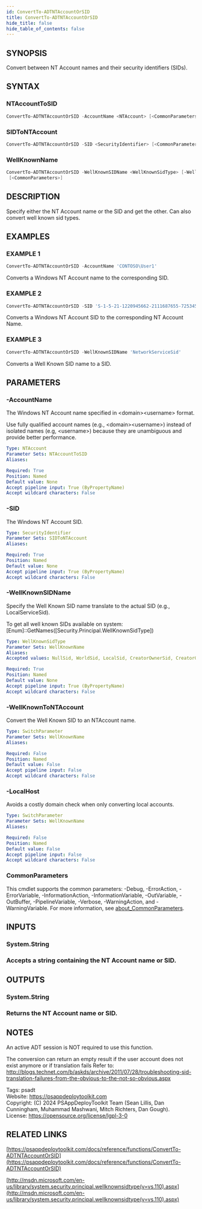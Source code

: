 ```yaml
---
id: ConvertTo-ADTNTAccountOrSID
title: ConvertTo-ADTNTAccountOrSID
hide_title: false
hide_table_of_contents: false
---
```


## SYNOPSIS

Convert between NT Account names and their security identifiers (SIDs).

## SYNTAX

### NTAccountToSID

```powershell
ConvertTo-ADTNTAccountOrSID -AccountName <NTAccount> [<CommonParameters>]
```

### SIDToNTAccount

```powershell
ConvertTo-ADTNTAccountOrSID -SID <SecurityIdentifier> [<CommonParameters>]
```

### WellKnownName

```powershell
ConvertTo-ADTNTAccountOrSID -WellKnownSIDName <WellKnownSidType> [-WellKnownToNTAccount] [-LocalHost]
 [<CommonParameters>]
```

## DESCRIPTION

Specify either the NT Account name or the SID and get the other.
Can also convert well known sid types.

## EXAMPLES

### EXAMPLE 1

```powershell
ConvertTo-ADTNTAccountOrSID -AccountName 'CONTOSO\User1'
```

Converts a Windows NT Account name to the corresponding SID.

### EXAMPLE 2

```powershell
ConvertTo-ADTNTAccountOrSID -SID 'S-1-5-21-1220945662-2111687655-725345543-14012660'
```

Converts a Windows NT Account SID to the corresponding NT Account Name.

### EXAMPLE 3

```powershell
ConvertTo-ADTNTAccountOrSID -WellKnownSIDName 'NetworkServiceSid'
```

Converts a Well Known SID name to a SID.

## PARAMETERS

### -AccountName

The Windows NT Account name specified in &lt;domain&gt;&lt;username&gt; format.

Use fully qualified account names (e.g., &lt;domain&gt;&lt;username&gt;) instead of isolated names (e.g, &lt;username&gt;) because they are unambiguous and provide better performance.

```yaml
Type: NTAccount
Parameter Sets: NTAccountToSID
Aliases:

Required: True
Position: Named
Default value: None
Accept pipeline input: True (ByPropertyName)
Accept wildcard characters: False
```

### -SID

The Windows NT Account SID.

```yaml
Type: SecurityIdentifier
Parameter Sets: SIDToNTAccount
Aliases:

Required: True
Position: Named
Default value: None
Accept pipeline input: True (ByPropertyName)
Accept wildcard characters: False
```

### -WellKnownSIDName

Specify the Well Known SID name translate to the actual SID (e.g., LocalServiceSid).

To get all well known SIDs available on system: [Enum]::GetNames([Security.Principal.WellKnownSidType])

```yaml
Type: WellKnownSidType
Parameter Sets: WellKnownName
Aliases:
Accepted values: NullSid, WorldSid, LocalSid, CreatorOwnerSid, CreatorGroupSid, CreatorOwnerServerSid, CreatorGroupServerSid, NTAuthoritySid, DialupSid, NetworkSid, BatchSid, InteractiveSid, ServiceSid, AnonymousSid, ProxySid, EnterpriseControllersSid, SelfSid, AuthenticatedUserSid, RestrictedCodeSid, TerminalServerSid, RemoteLogonIdSid, LogonIdsSid, LocalSystemSid, LocalServiceSid, NetworkServiceSid, BuiltinDomainSid, BuiltinAdministratorsSid, BuiltinUsersSid, BuiltinGuestsSid, BuiltinPowerUsersSid, BuiltinAccountOperatorsSid, BuiltinSystemOperatorsSid, BuiltinPrintOperatorsSid, BuiltinBackupOperatorsSid, BuiltinReplicatorSid, BuiltinPreWindows2000CompatibleAccessSid, BuiltinRemoteDesktopUsersSid, BuiltinNetworkConfigurationOperatorsSid, AccountAdministratorSid, AccountGuestSid, AccountKrbtgtSid, AccountDomainAdminsSid, AccountDomainUsersSid, AccountDomainGuestsSid, AccountComputersSid, AccountControllersSid, AccountCertAdminsSid, AccountSchemaAdminsSid, AccountEnterpriseAdminsSid, AccountPolicyAdminsSid, AccountRasAndIasServersSid, NtlmAuthenticationSid, DigestAuthenticationSid, SChannelAuthenticationSid, ThisOrganizationSid, OtherOrganizationSid, BuiltinIncomingForestTrustBuildersSid, BuiltinPerformanceMonitoringUsersSid, BuiltinPerformanceLoggingUsersSid, BuiltinAuthorizationAccessSid, WinBuiltinTerminalServerLicenseServersSid, MaxDefined

Required: True
Position: Named
Default value: None
Accept pipeline input: True (ByPropertyName)
Accept wildcard characters: False
```

### -WellKnownToNTAccount

Convert the Well Known SID to an NTAccount name.

```yaml
Type: SwitchParameter
Parameter Sets: WellKnownName
Aliases:

Required: False
Position: Named
Default value: False
Accept pipeline input: False
Accept wildcard characters: False
```

### -LocalHost

Avoids a costly domain check when only converting local accounts.

```yaml
Type: SwitchParameter
Parameter Sets: WellKnownName
Aliases:

Required: False
Position: Named
Default value: False
Accept pipeline input: False
Accept wildcard characters: False
```

### CommonParameters

This cmdlet supports the common parameters: -Debug, -ErrorAction, -ErrorVariable, -InformationAction, -InformationVariable, -OutVariable, -OutBuffer, -PipelineVariable, -Verbose, -WarningAction, and -WarningVariable. For more information, see [about_CommonParameters](http://go.microsoft.com/fwlink/?LinkID=113216).

## INPUTS

### System.String

### Accepts a string containing the NT Account name or SID.
## OUTPUTS

### System.String

### Returns the NT Account name or SID.
## NOTES
An active ADT session is NOT required to use this function.

The conversion can return an empty result if the user account does not exist anymore or if translation fails Refer to: http://blogs.technet.com/b/askds/archive/2011/07/28/troubleshooting-sid-translation-failures-from-the-obvious-to-the-not-so-obvious.aspx

Tags: psadt<br />
Website: https://psappdeploytoolkit.com<br />
Copyright: (C) 2024 PSAppDeployToolkit Team (Sean Lillis, Dan Cunningham, Muhammad Mashwani, Mitch Richters, Dan Gough).<br />
License: https://opensource.org/license/lgpl-3-0

## RELATED LINKS

[https://psappdeploytoolkit.com/docs/reference/functions/ConvertTo-ADTNTAccountOrSID](https://psappdeploytoolkit.com/docs/reference/functions/ConvertTo-ADTNTAccountOrSID)

[http://msdn.microsoft.com/en-us/library/system.security.principal.wellknownsidtype(v=vs.110).aspx](http://msdn.microsoft.com/en-us/library/system.security.principal.wellknownsidtype(v=vs.110).aspx)
